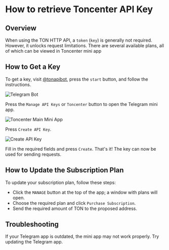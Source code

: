 # How to retrieve Toncenter API Key

## Overview

When using the TON HTTP API, a `token` (`key`) is generally not required. However, it unlocks request limitations. There are several available plans, all of which can be viewed in Toncenter mini app

## How to Get a Key

To get a key, visit [@tonapibot](https://t.me/tonapibot), press the `start` button, and follow the instructions.

![Telegram Bot](/img/registration-process/telegram-bot.png)

Press the `Manage API Keys` or `Toncenter` button to open the Telegram mini app.

![Toncenter Main Mini App](/img/registration-process/toncenter-main-miniapp.png)

Press `Create API Key`.

![Create API Key](/img/registration-process/create-api-key.png)

Fill in the required fields and press `Create`. That's it! The key can now be used for sending requests.

## How to Update the Subscription Plan

To update your subscription plan, follow these steps:

- Click the `MANAGE` button at the top of the app; a window with plans will open.
- Choose the required plan and click `Purchase Subscription`.
- Send the required amount of TON to the proposed address.

## Troubleshooting

If your Telegram app is outdated, the mini app may not work properly. Try updating the Telegram app.

